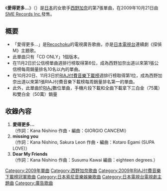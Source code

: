 {{unreferenced|time=2013-04-28T03:59:50+00:00}}
{{Infobox Single
| Name        = 愛得更多…
| Cover       =
| Artist      = [[西野加奈|西野加奈]]
| Album       = [[to_LOVE|to LOVE]]
| A-side      = 愛得更多…
| B-side      = missing you<br/>Dear My Friends
| Released    = 2009年10月21日
| Recorded    = 
| Genre       = [[J-POP|J-POP]]
| Length      = 
| Label       = [[SME_Records_Inc.|SME Records Inc.]]
| Producer    = 
| Reviews     = 
| Chart position = *週間最高順位第6名（[[Oricon|Oricon]]）
* 三白金（手機片段下載，[[日本唱片協會|日本唱片協會]]）
* 雙白金（手機全曲下載，[[日本唱片協會|日本唱片協會]]）
| Certification = 
| Last single  = [[忽然好想見你|忽然好想見你]]<br />（2009年）
| This single  = '''愛得更多…'''<br />（2009年）
| Next single  = [[Dear…/MAYBE|Dear…/MAYBE]]<br />（2009年）
}}

《'''愛得更多…'''》（{{lang|ja|もっと…}}）是[[日本|日本]]的女歌手[[西野加奈|西野加奈]]的第7張單曲，在2009年10月21日由[[SME_Records_Inc.|SME Records Inc.]]發售。

== 概要 ==
* 「愛得更多…」是[[Recochoku|Recochoku]]的電視廣告歌曲，亦是[[日本電視台|日本電視台]]連續劇《探偵M》主題歌。
* 此單曲只有「CD ONLY」1個版本。
* 在11月2日於公信榜單曲週排行榜取得第6位，成為西野加奈出道以來第1張公信榜每周銷量排名10名以內的單曲。
* 在10月20日、11月3日於[[RIAJ付費音樂下載榜|RIAJ付費音樂下載榜]]週排行榜取得第1位，成為西野加奈出道以來第1張RIAJ付費音樂下載榜每周銷量排名第一的單曲。
* 此外，此單曲於[[RIAJ|RIAJ]]數位單曲，手機片段下載和全曲下載拿下三白金（75萬）和雙白金（50萬）銷量


== 收錄內容 ==
# '''愛得更多…'''<br/>（作詞：Kana Nishino 作曲・編曲：GIORGIO CANCEMI）
# '''missing you'''<br/>（作詞：Kana Nishino, Sakura Leon 作曲・編曲：Kotaro Egami (SUPA LOVE)）
# '''Dear My Friends'''<br/>（作詞：Kana Nishino 作曲：Susumu Kawai 編曲：eighteen degrees.）

{{西野加奈}}
{{RIAJ付費音樂下載榜冠軍 (2009年)|2009年10月20日、11月3日，共2週}}
{{日本唱片協會手機全曲下載百萬認證歌曲}}

{{Single-stub}}

{{DEFAULTSORT:Motto...}}
[[Category:2009年單曲|Category:2009年單曲]]
[[Category:西野加奈歌曲|Category:西野加奈歌曲]]
[[Category:2009年RIAJ付費音樂下載榜冠軍歌曲|Category:2009年RIAJ付費音樂下載榜冠軍歌曲]]
[[Category:日本索尼音樂娛樂歌曲|Category:日本索尼音樂娛樂歌曲]]
[[Category:日本電視台電視劇主題曲|Category:日本電視台電視劇主題曲]]
[[Category:廣告歌曲|Category:廣告歌曲]]